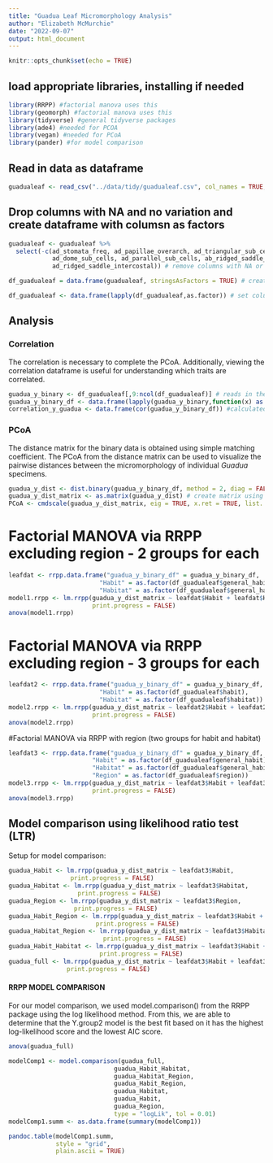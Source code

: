 ```yaml
---
title: "Guadua Leaf Micromorphology Analysis"
author: "Elizabeth McMurchie"
date: "2022-09-07"
output: html_document
---
```


```r
knitr::opts_chunk$set(echo = TRUE)
```

## load appropriate libraries, installing if needed
```r
library(RRPP) #factorial manova uses this 
library(geomorph) #factorial manova uses this
library(tidyverse) #general tidyverse packages
library(ade4) #needed for PCOA
library(vegan) #needed for PCoA
library(pander) #for model comparison
```

## Read in data as dataframe
```r
guadualeaf <- read_csv("../data/tidy/guadualeaf.csv", col_names = TRUE, na = "x")
```
## Drop columns with NA and no variation and create dataframe with columsn as factors
```r
guadualeaf <- guadualeaf %>%
  select(-c(ad_stomata_freq, ad_papillae_overarch, ad_triangular_sub_cells,
            ad_dome_sub_cells, ad_parallel_sub_cells, ab_ridged_saddle_intercostal,
            ad_ridged_saddle_intercostal)) # remove columns with NA or no variation

df_guadualeaf = data.frame(guadualeaf, stringsAsFactors = TRUE) # create dataframe

df_guadualeaf <- data.frame(lapply(df_guadualeaf,as.factor)) # set columns as factors

```

## Analysis

### Correlation
The correlation is necessary to complete the PCoA. Additionally, viewing the correlation dataframe is useful for understanding which traits are correlated.
```r
guadua_y_binary <- df_guadualeaf[,9:ncol(df_guadualeaf)] # reads in the binary data only 
guadua_y_binary_df <- data.frame(lapply(guadua_y_binary,function(x) as.numeric(levels(x))[x]))
correlation_y_guadua <- data.frame(cor(guadua_y_binary_df)) #calculated the correlation of the Y values
```

### PCoA 
The distance matrix for the binary data is obtained using simple matching coefficient. The PCoA from the distance matrix can be used to visualize the pairwise distances between the micromorphology of individual *Guadua* specimens.
```r
guadua_y_dist <- dist.binary(guadua_y_binary_df, method = 2, diag = FALSE, upper = FALSE) # convert to distances using simple matching coefficient
guadua_y_dist_matrix <- as.matrix(guadua_y_dist) # create matrix using simple matching distances
PCoA <- cmdscale(guadua_y_dist_matrix, eig = TRUE, x.ret = TRUE, list. = TRUE) #from vegan - run PcoA
```

# Factorial MANOVA via RRPP excluding region - 2 groups for each
```r
leafdat <- rrpp.data.frame("guadua_y_binary_df" = guadua_y_binary_df,
                         "Habit" = as.factor(df_guadualeaf$general_habit),
                         "Habitat" = as.factor(df_guadualeaf$general_habitat)) 
model1.rrpp <- lm.rrpp(guadua_y_dist_matrix ~ leafdat$Habit + leafdat$Habitat, 
                       print.progress = FALSE)
anova(model1.rrpp)
```

# Factorial MANOVA via RRPP excluding region - 3 groups for each 
```r
leafdat2 <- rrpp.data.frame("guadua_y_binary_df" = guadua_y_binary_df,
                         "Habit" = as.factor(df_guadualeaf$habit),
                         "Habitat" = as.factor(df_guadualeaf$habitat)) 
model2.rrpp <- lm.rrpp(guadua_y_dist_matrix ~ leafdat2$Habit + leafdat2$Habitat, 
                       print.progress = FALSE)
anova(model2.rrpp)

```

#Factorial MANOVA via RRPP with region (two groups for habit and habitat)
```r
leafdat3 <- rrpp.data.frame("guadua_y_binary_df" = guadua_y_binary_df,
                       "Habit" = as.factor(df_guadualeaf$general_habit),
                       "Habitat" = as.factor(df_guadualeaf$general_habitat),
                       "Region" = as.factor(df_guadualeaf$region)) 
model3.rrpp <- lm.rrpp(guadua_y_dist_matrix ~ leafdat3$Habit + leafdat3$Habitat + leafdat3$Region,  
                       print.progress = FALSE)
anova(model3.rrpp)

```

## Model comparison using likelihood ratio test (LTR)

Setup for model comparison:
```r
guadua_Habit <- lm.rrpp(guadua_y_dist_matrix ~ leafdat3$Habit, 
                 print.progress = FALSE)
guadua_Habitat <- lm.rrpp(guadua_y_dist_matrix ~ leafdat3$Habitat, 
                   print.progress = FALSE)
guadua_Region <- lm.rrpp(guadua_y_dist_matrix ~ leafdat3$Region, 
                  print.progress = FALSE)
guadua_Habit_Region <- lm.rrpp(guadua_y_dist_matrix ~ leafdat3$Habit + leafdat3$Region, 
                        print.progress = FALSE)
guadua_Habitat_Region <- lm.rrpp(guadua_y_dist_matrix ~ leafdat3$Habitat + leafdat3$Region,
                          print.progress = FALSE)
guadua_Habit_Habitat <- lm.rrpp(guadua_y_dist_matrix ~ leafdat3$Habit + leafdat3$Habitat,
                         print.progress = FALSE)
guadua_full <- lm.rrpp(guadua_y_dist_matrix ~ leafdat3$Habit + leafdat3$Habitat + leafdat3$Region, 
                print.progress = FALSE)
```
#### RRPP MODEL COMPARISON 
For our model comparison, we used model.comparison() from the RRPP package using the log likelihood method. From this, we are able to determine that the Y.group2 model is the best fit based on it has the highest log-likelihood score and the lowest AIC score. 
```r
anova(guadua_full)

modelComp1 <- model.comparison(guadua_full, 
                             guadua_Habit_Habitat,
                             guadua_Habitat_Region, 
                             guadua_Habit_Region, 
                             guadua_Habitat, 
                             guadua_Habit, 
                             guadua_Region,
                             type = "logLik", tol = 0.01)
modelComp1.summ <- as.data.frame(summary(modelComp1))

pandoc.table(modelComp1.summ,
             style = "grid", 
             plain.ascii = TRUE)
```



